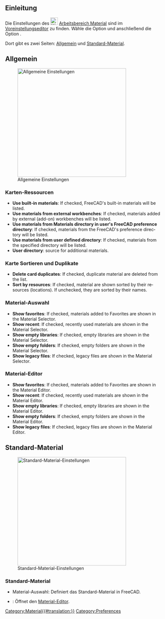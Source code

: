 <languages/>

{{Docnav
|
|
|[[Material_Workbench/de|Arbeitsbereich Material]]
|IconL=
|IconR=
|IconC=Workbench_Material.svg
}}

{{TOCright}}

<span id="Introduction"></span>
== Einleitung ==

Die Einstellungen des [[Image:Workbench_Material.svg|24px]] [[Material_Workbench|Arbeitsbereich Material]] sind im [[Preferences Editor/de| Voreinstellungseditor]] zu finden. Wähle die Option {{MenuCommand|Bearbeiten → Einstellungen...}} und anschließend die Option {{MenuCommand|[[Image:Workbench_Material.svg|16px]] Material}}.

Dort gibt es zwei Seiten: [[#General|Allgemein]] und [[#Default Material|Standard-Material]].

<span id="General"></span>
== Allgemein ==

[[Image:Preferences_Material_Page_General.png|thumb|350px|Allgemeine Einstellungen]]

<span id="Card_resources"></span>
===Karten-Ressourcen===

<div lang="en" dir="ltr" class="mw-content-ltr">
* '''Use built-in materials''': If checked, FreeCAD's built-in materials will be listed.
* '''Use materials from external workbenches''': If checked, materials added by external (add-on) workbenches will be listed.
* '''Use materials from Materials directory in user's FreeCAD preference directory''': If checked, materials from the FreeCAD's preference directory will be listed.
* '''Use materials from user defined directory''': If checked, materials from the specified directory will be listed.
* '''User directory''': source for additional materials.
</div>

<span id="Card_sorting_and_duplicates"></span>
===Karte Sortieren und Duplikate===

<div lang="en" dir="ltr" class="mw-content-ltr">
* '''Delete card duplicates''': If checked, duplicate material are deleted from the list.
* '''Sort by resources''': If checked, material are shown sorted by their resources (locations). If unchecked, they are sorted by their names.
</div>

<span id="Material_Selector"></span>
===Material-Auswahl===

<div lang="en" dir="ltr" class="mw-content-ltr">
* '''Show favorites''': If checked, materials added to Favorites are shown in the Material Selector.
* '''Show recent''': If checked, recently used materials are shown in the Material Selector.
* '''Show empty libraries''': If checked, empty libraries are shown in the Material Selector.
* '''Show empty folders''': If checked, empty folders are shown in the Material Selector.
* '''Show legacy files''': If checked, legacy files are shown in the Material Selector.
</div>

<span id="Material_Editor"></span>
===Material-Editor===

<div lang="en" dir="ltr" class="mw-content-ltr">
* '''Show favorites''': If checked, materials added to Favorites are shown in the Material Editor.
* '''Show recent''': If checked, recently used materials are shown in the Material Editor.
* '''Show empty libraries''': If checked, empty libraries are shown in the Material Editor.
* '''Show empty folders''': If checked, empty folders are shown in the Material Editor.
* '''Show legacy files''': If checked, legacy files are shown in the Material Editor.
</div>

<span id="Default_Material"></span>
== Standard-Material ==

[[Image:Preferences_Material_Page_Default_Material.png|thumb|350px|Standard-Material-Einstellungen]]

<span id="Default_Material"></span>
===Standard-Material===

* Material-Auswahl: Definiert das Standard-Material in FreeCAD. 
* {{Button|Launch editor}}: Öffnet den [[Material_Edit/de|Material-Editor]].


{{Docnav
|
|
|[[Material_Workbench/de|Arbeitsbereich Material]]
|IconL=
|IconR=
|IconC=Workbench_Material.svg
}}

[[Category:Material{{#translation:}}]]
{{Userdocnavi}}
[[Category:Preferences]]